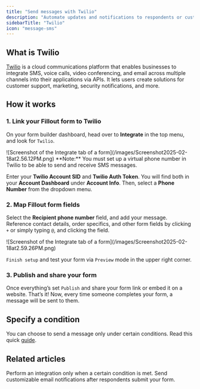```yaml
---
title: "Send messages with Twilio"
description: "Automate updates and notifications to respondents or customers by connecting your Fillout form to Twilio."
sidebarTitle: "Twilio"
icon: "message-sms"
---
```


## What is Twilio

[Twilio](https://www.twilio.com/) is a cloud communications platform that enables businesses to integrate SMS, voice calls, video conferencing, and email across multiple channels into their applications via APIs. It lets users create solutions for customer support, marketing, security notifications, and more.

## How it works

### 1. Link your Fillout form to Twilio

On your form builder dashboard, head over to **Integrate** in the top menu, and look for `Twilio`.

<Frame>
  ![Screenshot of the Integrate tab of a form](/images/Screenshot2025-02-18at2.56.12PM.png)
</Frame>

<Note>
  **Note:** You must set up a virtual phone number in Twilio to be able to send and receive SMS messages.
</Note>

Enter your **Twilio Account SID** and **Twilio Auth Token**. You will find both in your **Account Dashboard** under **Account Info**. Then, select a **Phone Number** from the dropdown menu.

### 2. Map Fillout form fields

Select the **Recipient phone number** field, and add your message. Reference contact details, order specifics, and other form fields by clicking `+` or simply typing `@`, and clicking the field.

<Frame>
  ![Screenshot of the Integrate tab of a form](/images/Screenshot2025-02-18at2.59.26PM.png)
</Frame>

`Finish setup` and test your form via `Preview` mode in the upper right corner.

### 3. Publish and share your form

Once everything’s set `Publish` and share your form link or embed it on a website. That’s it\! Now, every time someone completes your form, a message will be sent to them.

## Specify a condition

You can choose to send a message only under certain conditions. Read this quick [guide](/conditional-integration).

## Related articles

<CardGroup cols={3}>
  <Card title="Conditional integration logic" icon="gear-complex" iconType="regular" color="#FFC738" href="/conditional-integration">
    Perform an integration only when a certain condition is met.
  </Card>
  <Card title="Notify using SendGrid" icon="game-board-simple" iconType="regular" color="#FFC738" href="/sendgrid">
    Send customizable email notifications after respondents submit your form.
  </Card>
</CardGroup>
